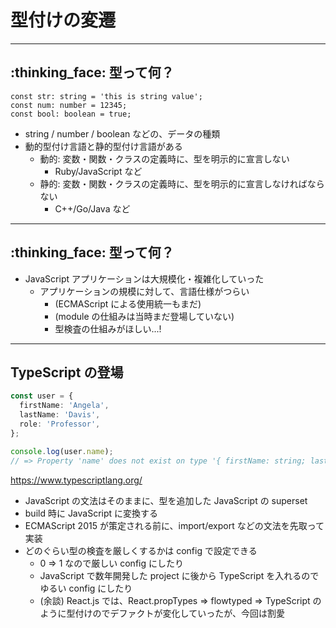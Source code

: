 # 型付けの変遷

---

## :thinking_face: 型って何？

<!-- block-start: grid -->
<!-- block-start: column -->

```tsx
const str: string = 'this is string value';
const num: number = 12345;
const bool: boolean = true;
```

<!-- block-end -->
<!-- block-start: column, left -->

- string / number / boolean などの、データの種類
- 動的型付け言語と静的型付け言語がある
  - 動的: 変数・関数・クラスの定義時に、型を明示的に宣言しない
    - Ruby/JavaScript など
  - 静的: 変数・関数・クラスの定義時に、型を明示的に宣言しなければならない
    - C++/Go/Java など

<!-- block-end -->
<!-- block-end -->

---

## :thinking_face: 型って何？

- JavaScript アプリケーションは大規模化・複雑化していった
  - アプリケーションの規模に対して、言語仕様がつらい
    - (ECMAScript による使用統一もまだ)
    - (module の仕組みは当時まだ登場していない)
    - 型検査の仕組みがほしい...!

---

## TypeScript の登場

<!-- block-start: grid -->
<!-- block-start: column -->

```ts
const user = {
  firstName: 'Angela',
  lastName: 'Davis',
  role: 'Professor',
};

console.log(user.name);
// => Property 'name' does not exist on type '{ firstName: string; lastName: string; role: string; }'.
```

https://www.typescriptlang.org/

<!-- block-end -->
<!-- block-start: column, left -->

- JavaScript の文法はそのままに、型を追加した JavaScript の superset
- build 時に JavaScript に変換する
- ECMAScript 2015 が策定される前に、import/export などの文法を先取って実装
- どのぐらい型の検査を厳しくするかは config で設定できる
  - 0 ⇒ 1 なので厳しい config にしたり
  - JavaScript で数年開発した project に後から TypeScript を入れるのでゆるい config にしたり
  - (余談) React.js では、React.propTypes ⇒ flowtyped ⇒ TypeScript のように型付けのでデファクトが変化していったが、今回は割愛

<!-- block-end -->
<!-- block-end -->
